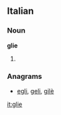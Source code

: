 ==Italian==

===Noun===
'''glie''' {{f}}

# {{plural of|[[glia]]|lang=it}}

===Anagrams===
* {{alphagram|egil}} [[egli#Italian|egli]], [[geli#Italian|geli]], [[gilè#Italian|gilè]]

[[it:glie]]